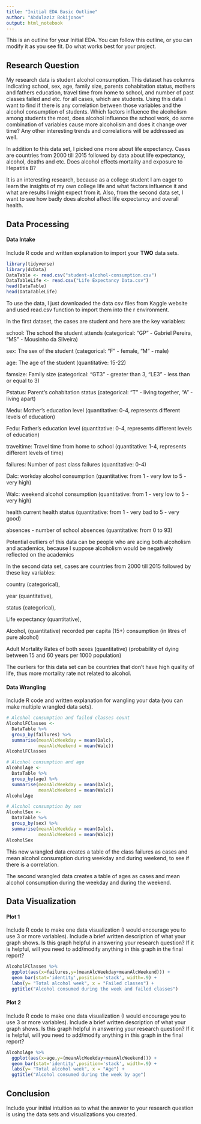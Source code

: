 ```yaml
---
title: "Initial EDA Basic Outline"
author: "Abdulaziz Bokijonov"
output: html_notebook
---
```


This is an outline for your Initial EDA. You can follow this outline, or you can modify it as you see fit. Do what works best for your project. 

## Research Question 

My research data is student alcohol consumption. This dataset has columns indicating school, sex, age, family size, parents cohabitation status, mothers and fathers education, travel time from home to school, and number of past classes failed and etc. for all cases, which are students.  Using this data I want to find if there is any correlation between those variables and the alcohol consumption of students. Which factors influence the alcoholism among students the most, does alcohol influence the school work, do some combination of variables cause more alcoholism and does it change over time? Any other interesting trends and correlations will be addressed as well. 

In addition to this data set, I picked one more about life expectancy. Cases are countries from 2000 till 2015 followed by data about life expectancy, alcohol, deaths and etc. Does alcohol effects mortality and exposure to Hepatitis B?

It is an interesting research, because as a college student I am eager to learn the insights of my own college life and what factors influence it and what are results I might expect from it. Also, from the second data set, I want to see how badly does alcohol affect life expectancy and overall health.


## Data Processing 

#### Data Intake 

Include R code and written explanation to import your **TWO** data sets.

```r
library(tidyverse)
library(dcData)
DataTable <- read.csv("student-alcohol-consumption.csv")
DataTableLife <- read.csv("Life Expectancy Data.csv")
head(DataTable)
head(DataTableLife)
```
To use the data, I just downloaded the data csv files from Kaggle website and used read.csv function to import them into the r environment.

In the first dataset, the cases are student and here are the key variables:

school: The school the student attends (categorical: "GP" - Gabriel Pereira, "MS" - Mousinho da Silveira)

sex: The sex of the student (categorical: "F" - female, "M" - male)

age: The age of the student (quantitative: 15-22)

famsize: Family size (categorical: "GT3" - greater than 3, "LE3" - less than or equal to 3)

Pstatus: Parent's cohabitation status (categorical: "T" - living together, "A" - living apart)

Medu: Mother's education level (quantitative: 0-4, represents different levels of education)

Fedu: Father's education level (quantitative: 0-4, represents different levels of education)

traveltime: Travel time from home to school (quantitative: 1-4, represents different levels of time)

failures: Number of past class failures (quantitative: 0-4)

Dalc: workday alcohol consumption (quantitative: from 1 - very low to 5 - very high)

Walc: weekend alcohol consumption (quantitative: from 1 - very low to 5 - very high)

health	current health status (quantitative: from 1 - very bad to 5 - very good)

absences	- number of school absences (quantitative: from 0 to 93)

Potential outliers of this data can be people who are acing both alcoholism and academics, because I suppose alcoholism would be negatively reflected on the academics

In the second data set, cases are countries from 2000 till 2015 followed by these key variables: 

country (categorical),

year (quantitative),

status (categorical),

Life expectancy (quantitative),

Alcohol, (quantitative) recorded per capita (15+) consumption (in litres of pure alcohol)

Adult Mortality Rates of both sexes (quantitative) (probability of dying between 15 and 60 years per 1000 population)

The ourliers for this data set can be countries that don't have high quality of life, thus more mortality rate not related to alcohol.

#### Data Wrangling 

Include R code and written explanation for wangling your data (you can make multiple wrangled data sets). 

```r
# Alcohol consumption and failed classes count
AlcoholFClasses <-
  DataTable %>%
  group_by(failures) %>%
  summarise(meanAlcWeekday = mean(Dalc),
            meanAlcWeekend = mean(Walc))
AlcoholFClasses

# Alcohol consumption and age
AlcoholAge <-
  DataTable %>%
  group_by(age) %>%
  summarise(meanAlcWeekday = mean(Dalc),
            meanAlcWeekend = mean(Walc))
AlcoholAge

# Alcohol consumption by sex
AlcoholSex <-
  DataTable %>%
  group_by(sex) %>%
  summarise(meanAlcWeekday = mean(Dalc),
            meanAlcWeekend = mean(Walc))
AlcoholSex
```

This new wrangled data creates a table of the class failures as cases and mean alcohol consumption during weekday and during weekend, to see if there is a correlation.

The second wrangled data creates a table of ages as cases and mean alcohol consumption during the weekday and during the weekend.

## Data Visualization

#### Plot 1

Include R code to make one data visualization (I would encourage you to use 3 or more variables). Include a brief written description of what your graph shows. Is this graph helpful in answering your research question? If it is helpful, will you need to add/modify anything in this graph in the final report? 

```r
AlcoholFClasses %>%
  ggplot(aes(x=failures,y=(meanAlcWeekday+meanAlcWeekend))) +
  geom_bar(stat='identity',position='stack', width=.9) +
  labs(y= "Total alcohol week", x = "Failed classes") + 
  ggtitle("Alcohol consumed during the week and failed classes")
```

#### Plot 2

Include R code to make one data visualization (I would encourage you to use 3 or more variables). Include a brief written description of what your graph shows. Is this graph helpful in answering your research question? If it is helpful, will you need to add/modify anything in this graph in the final report? 

```r
AlcoholAge %>%
  ggplot(aes(x=age,y=(meanAlcWeekday+meanAlcWeekend))) +
  geom_bar(stat='identity',position='stack', width=.9) +
  labs(y= "Total alcohol week", x = "Age") + 
  ggtitle("Alcohol consumed during the week by age")
```

## Conclusion

Include your initial intuition as to what the answer to your research question is using the data sets and visualizations you created. 